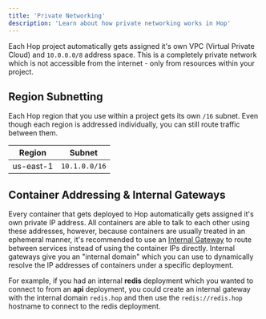```yaml
---
title: 'Private Networking'
description: 'Learn about how private networking works in Hop'
---
```


Each Hop project automatically gets assigned it's own VPC (Virtual Private Cloud) and `10.0.0.0/8` address space. This is a completely private network which is not accessible from the internet - only from resources within your project.

## Region Subnetting

Each Hop region that you use within a project gets its own `/16` subnet. Even though each region is addressed individually, you can still route traffic between them.

| Region    | Subnet        |
| --------- | ------------- |
| us-east-1 | `10.1.0.0/16` |

## Container Addressing & Internal Gateways

Every container that gets deployed to Hop automatically gets assigned it's own private IP address. All containers are able to talk to each other using these addresses, however, because containers are usually treated in an ephemeral manner, it's recommended to use an [Internal Gateway](https://docs.hop.io/ignite/gateways#creating-a-gateway) to route between services instead of using the container IPs directly. Internal gateways give you an "internal domain" which you can use to dynamically resolve the IP addresses of containers under a specific deployment.

For example, if you had an internal **redis** deployment which you wanted to connect to from an **api** deployment, you could create an internal gateway with the internal domain `redis.hop` and then use the `redis://redis.hop` hostname to connect to the redis deployment.
